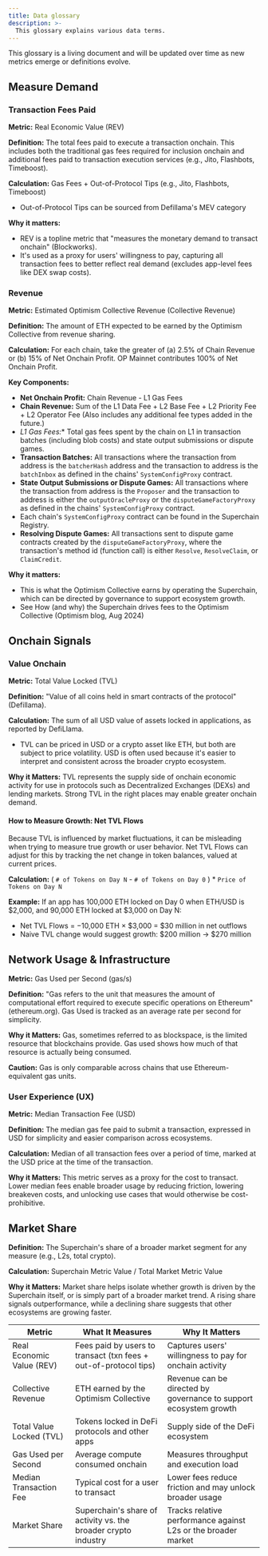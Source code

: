 ```yaml
---
title: Data glossary
description: >-
  This glossary explains various data terms.
---
```

This glossary is a living document and will be updated over time as new metrics emerge or definitions evolve.

## Measure Demand

### Transaction Fees Paid

**Metric:** Real Economic Value (REV)

**Definition:** The total fees paid to execute a transaction onchain. This includes both the traditional gas fees required for inclusion onchain and additional fees paid to transaction execution services (e.g., Jito, Flashbots, Timeboost).

**Calculation:** Gas Fees + Out-of-Protocol Tips (e.g., Jito, Flashbots, Timeboost)

*   Out-of-Protocol Tips can be sourced from Defillama's MEV category

**Why it matters:**

*   REV is a topline metric that "measures the monetary demand to transact onchain" (Blockworks).
*   It's used as a proxy for users' willingness to pay, capturing all transaction fees to better reflect real demand (excludes app-level fees like DEX swap costs).

### Revenue

**Metric:** Estimated Optimism Collective Revenue (Collective Revenue)

**Definition:** The amount of ETH expected to be earned by the Optimism Collective from revenue sharing.

**Calculation:** For each chain, take the greater of (a) 2.5% of Chain Revenue or (b) 15% of Net Onchain Profit. OP Mainnet contributes 100% of Net Onchain Profit.

**Key Components:**

*   **Net Onchain Profit:** Chain Revenue - L1 Gas Fees
*   **Chain Revenue:** Sum of the L1 Data Fee + L2 Base Fee + L2 Priority Fee + L2 Operator Fee (Also includes any additional fee types added in the future.)
*   *L1 Gas Fees:*\* Total gas fees spent by the chain on L1 in transaction batches (including blob costs) and state output submissions or dispute games.
*   **Transaction Batches:** All transactions where the transaction from address is the `batcherHash` address and the transaction to address is the `batchInbox` as defined in the chains' `SystemConfigProxy` contract.
*   **State Output Submissions or Dispute Games:** All transactions where the transaction from address is the `Proposer` and the transaction to address is either the `outputOracleProxy` or the `disputeGameFactoryProxy` as defined in the chains' `SystemConfigProxy` contract.
*   Each chain's `SystemConfigProxy` contract can be found in the Superchain Registry.
*   **Resolving Dispute Games:** All transactions sent to dispute game contracts created by the `disputeGameFactoryProxy`, where the transaction's method id (function call) is either `Resolve`, `ResolveClaim`, or `ClaimCredit`.

**Why it matters:**

*   This is what the Optimism Collective earns by operating the Superchain, which can be directed by governance to support ecosystem growth.
*   See How (and why) the Superchain drives fees to the Optimism Collective (Optimism blog, Aug 2024)

## Onchain Signals

### Value Onchain

**Metric:** Total Value Locked (TVL)

**Definition:** "Value of all coins held in smart contracts of the protocol" (Defillama).

**Calculation:** The sum of all USD value of assets locked in applications, as reported by DefiLlama.

*   TVL can be priced in USD or a crypto asset like ETH, but both are subject to price volatility. USD is often used because it's easier to interpret and consistent across the broader crypto ecosystem.

**Why it Matters:** TVL represents the supply side of onchain economic activity for use in protocols such as Decentralized Exchanges (DEXs) and lending markets. Strong TVL in the right places may enable greater onchain demand.

#### How to Measure Growth: Net TVL Flows

Because TVL is influenced by market fluctuations, it can be misleading when trying to measure true growth or user behavior. Net TVL Flows can adjust for this by tracking the net change in token balances, valued at current prices.

**Calculation:** ( `# of Tokens on Day N` - `# of Tokens on Day 0` ) \* `Price of Tokens on Day N`

**Example:** If an app has 100,000 ETH locked on Day 0 when ETH/USD is $2,000, and 90,000 ETH locked at $3,000 on Day N:

*   Net TVL Flows = −10,000 ETH × $3,000 = $30 million in net outflows
*   Naive TVL change would suggest growth: $200 million → $270 million

## Network Usage & Infrastructure

**Metric:** Gas Used per Second (gas/s)

**Definition:** "Gas refers to the unit that measures the amount of computational effort required to execute specific operations on Ethereum" (ethereum.org). Gas Used is tracked as an average rate per second for simplicity.

**Why it Matters:** Gas, sometimes referred to as blockspace, is the limited resource that blockchains provide. Gas used shows how much of that resource is actually being consumed.

**Caution:** Gas is only comparable across chains that use Ethereum-equivalent gas units.

### User Experience (UX)

**Metric:** Median Transaction Fee (USD)

**Definition:** The median gas fee paid to submit a transaction, expressed in USD for simplicity and easier comparison across ecosystems.

**Calculation:** Median of all transaction fees over a period of time, marked at the USD price at the time of the transaction.

**Why it Matters:** This metric serves as a proxy for the cost to transact. Lower median fees enable broader usage by reducing friction, lowering breakeven costs, and unlocking use cases that would otherwise be cost-prohibitive.

## Market Share

**Definition:** The Superchain's share of a broader market segment for any measure (e.g., L2s, total crypto).

**Calculation:** Superchain Metric Value / Total Market Metric Value

**Why it Matters:** Market share helps isolate whether growth is driven by the Superchain itself, or is simply part of a broader market trend. A rising share signals outperformance, while a declining share suggests that other ecosystems are growing faster.

| Metric                    | What It Measures                                                 | Why It Matters                                                    |
| ------------------------- | ---------------------------------------------------------------- | ----------------------------------------------------------------- |
| Real Economic Value (REV) | Fees paid by users to transact (txn fees + out-of-protocol tips) | Captures users' willingness to pay for onchain activity           |
| Collective Revenue        | ETH earned by the Optimism Collective                            | Revenue can be directed by governance to support ecosystem growth |
| Total Value Locked (TVL)  | Tokens locked in DeFi protocols and other apps                   | Supply side of the DeFi ecosystem                                 |
| Gas Used per Second       | Average compute consumed onchain                                 | Measures throughput and execution load                            |
| Median Transaction Fee    | Typical cost for a user to transact                              | Lower fees reduce friction and may unlock broader usage           |
| Market Share              | Superchain's share of activity vs. the broader crypto industry   | Tracks relative performance against L2s or the broader market     |
